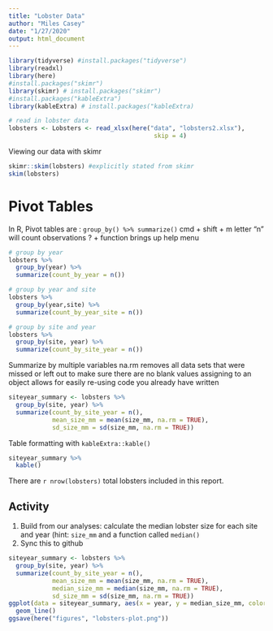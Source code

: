```yaml
---
title: "Lobster Data"
author: "Miles Casey"
date: "1/27/2020"
output: html_document
---
```


```r
library(tidyverse) #install.packages("tidyverse")
library(readxl)
library(here)
#install.packages("skimr")
library(skimr) # install.packages("skimr")
#install.packages("kableExtra")
library(kableExtra) # install.packages("kableExtra)

# read in lobster data
lobsters <- Lobsters <- read_xlsx(here("data", "lobsters2.xlsx"),
                                        skip = 4)
```

Viewing our data with skimr

```r
skimr::skim(lobsters) #explicitly stated from skimr
skim(lobsters)
```

# Pivot Tables
In R, Pivot tables are : `group_by() %>% summarize()`
cmd + shift + m
letter "n" will count observations
? + function brings up help menu
```r
# group by year
lobsters %>%
  group_by(year) %>% 
  summarize(count_by_year = n())

# group by year and site
lobsters %>%
  group_by(year,site) %>% 
  summarize(count_by_year_site = n())

# group by site and year
lobsters %>%
  group_by(site, year) %>% 
  summarize(count_by_site_year = n())
```

Summarize by multiple variables
na.rm removes all data sets that were missed or left out to make sure there are no blank values
assigning to an object allows for easily re-using code you already have written
```r
siteyear_summary <- lobsters %>%
  group_by(site, year) %>% 
  summarize(count_by_site_year = n(),
            mean_size_mm = mean(size_mm, na.rm = TRUE), 
            sd_size_mm = sd(size_mm, na.rm = TRUE))
```

Table formatting with `kableExtra::kable()`
```r
siteyear_summary %>% 
  kable()
```

There are `r nrow(lobsters)` total lobsters included in this report.

## Activity
1. Build from our analyses: calculate the median lobster size for each site and year (hint: `size_mm` and a function called `median()`
2. Sync this to github

```r
siteyear_summary <- lobsters %>%
  group_by(site, year) %>% 
  summarize(count_by_site_year = n(),
            mean_size_mm = mean(size_mm, na.rm = TRUE),
            median_size_mm = median(size_mm, na.rm = TRUE), 
            sd_size_mm = sd(size_mm, na.rm = TRUE))
ggplot(data = siteyear_summary, aes(x = year, y = median_size_mm, color = site)) +
  geom_line()
ggsave(here("figures", "lobsters-plot.png"))
```


